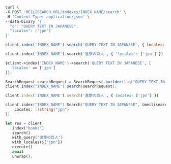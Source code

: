 <CodeGroup>

```bash cURL
curl \
-X POST 'MEILISEARCH_URL/indexes/INDEX_NAME/search' \
-H 'Content-Type: application/json' \
--data-binary '{
  "q": "QUERY TEXT IN JAPANESE",
  "locales": ["jpn"]
}'
```

```javascript JS
client.index('INDEX_NAME').search('QUERY TEXT IN JAPANESE', { locales: ['jpn'] })
```

```python Python
client.index('INDEX_NAME').search('進撃の巨人', { 'locales': ['jpn'] })
```

```php PHP
$client->index('INDEX_NAME')->search('QUERY TEXT IN JAPANESE', [
  'locales' => ['jpn']
]);
```

```java Java
SearchRequest searchRequest = SearchRequest.builder().q("QUERY TEXT IN JAPANESE").locales(new String[]{"jpn"}).build();
client.index("INDEX_NAME").search(searchRequest);
```

```ruby Ruby
client.index('INDEX_NAME').search('進撃の巨人', { locales: ['jpn'] })
```

```go Go
client.index("INDEX_NAME").Search("QUERY TEXT IN JAPANESE", &meilisearch.SearchRequest{
    Locates: []string{"jpn"}
})
```

```rust Rust
let res = client
  .index("books")
  .search()
  .with_query("進撃の巨人")
  .with_locales(&["jpn"])
  .execute()
  .await
  .unwrap();
```
</CodeGroup>